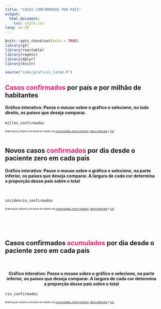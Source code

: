```yaml
---
title: "CASOS CONFIRMADOS POR PAÍS"
output: 
  html_document: 
    css: style.css
lang: es-CO
---
```


```r
knitr::opts_chunk$set(echo = TRUE)
library(gt)
library(reactable)
library(repmis)
library(dplyr)
library(knitr)

source("code/graficos_latam.R")


```

<h2 style = color: #000000;>
    <span style = "color: #e61b72"> <b>Casos confirmados</b></span> por país e por milhão de habitantes

</h2>

<h4>Gráfico interativo: Passe o mouse sobre o gráfico e selecione, no lado direito, os países que deseja comparar.</h4>
```r
millon_confirmados
```
<small><small><small>
Elaboração própria com base em dados da [Universidade Johns Hopkins](https://github.com/CSSEGISandData/COVID-19), [Banco Mundial](https://datos.bancomundial.org/indicador/SP.POP.TOTL) e [CIA](https://www.cia.gov/library/publications/the-world-factbook/fields/335rank.html)
</small></small></small>
<br>
<br>

<h2 style = color: #000000;>
    Novos casos<span style = "color: #e61b72"> <b>confirmados</b></span> por dia desde o paciente zero em cada país
</h2>

<h4>Gráfico interativo: Passe o mouse sobre o gráfico e selecione, na parte inferior, os países que deseja comparar. A largura de cada cor determina a proporção desse país sobre o total</h4>
<br>
```r
incidencia_confirmados
```
<small><small><small>
Elaboração própria com base em dados da [Universidade Johns Hopkins](https://github.com/CSSEGISandData/COVID-19), [Banco Mundial](https://datos.bancomundial.org/indicador/SP.POP.TOTL) e [CIA](https://www.cia.gov/library/publications/the-world-factbook/fields/335rank.html)
</small></small></small>

<br>
<br>
<br>

<h2 style = color: #000000;>
    Casos confirmados <span style = "color: #e61b72"> <b>acumulados</b></span> por dia desde o paciente zero em cada país
</h2>

<br>
<center><h4>Gráfico interativo: Passe o mouse sobre o gráfico e selecione, na parte inferior, os países que deseja comparar. A largura de cada cor determina a proporção desse país sobre o total</h4></center>
```r
rio_confirmados
```

<small><small><small>
Elaboração própria com base em dados da [Universidade Johns Hopkins](https://github.com/CSSEGISandData/COVID-19), [Banco Mundial](https://datos.bancomundial.org/indicador/SP.POP.TOTL) e [CIA](https://www.cia.gov/library/publications/the-world-factbook/fields/335rank.html)
</small></small></small>